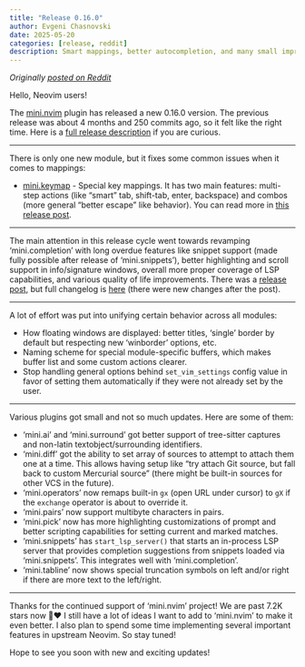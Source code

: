 ```yaml
---
title: "Release 0.16.0"
author: Evgeni Chasnovski
date: 2025-05-20
categories: [release, reddit]
description: Smart mappings, better autocompletion, and many small improvements
---
```


*Originally [posted on Reddit](https://www.reddit.com/r/neovim/comments/1kr4or7/mininvim_release_0160_smart_mappings_better/)*

Hello, Neovim users!

The [mini.nvim](https://github.com/nvim-mini/mini.nvim) plugin has released a new 0.16.0 version. The previous release was about 4 months and 250 commits ago, so it felt like the right time. Here is a [full release description](https://github.com/nvim-mini/mini.nvim/releases/tag/v0.16.0) if you are curious.

---

There is only one new module, but it fixes some common issues when it comes to mappings:

- [mini.keymap](https://github.com/nvim-mini/mini.nvim/blob/main/readmes/mini-keymap.md) - Special key mappings. It has two main features: multi-step actions (like "smart" tab, shift-tab, enter, backspace) and combos (more general "better escape" like behavior). You can read more in [this release post](2025-05-03-announce-mini-keymap.qmd).

---

The main attention in this release cycle went towards revamping 'mini.completion' with long overdue features like snippet support (made fully possible after release of 'mini.snippets'), better highlighting and scroll support in info/signature windows, overall more proper coverage of LSP capabilities, and various quality of life improvements. There was a [release post](2025-03-07-update-mini-completion-snippet-support.qmd), but full changelog is [here](https://github.com/nvim-mini/mini.nvim/blob/main/CHANGELOG.md#minicompletion) (there were new changes after the post).

---

A lot of effort was put into unifying certain behavior across all modules:

- How floating windows are displayed: better titles, 'single' border by default but respecting new 'winborder' options, etc.
- Naming scheme for special module-specific buffers, which makes buffer list and some custom actions clearer.
- Stop handling general options behind `set_vim_settings` config value in favor of setting them automatically if they were not already set by the user.

---

Various plugins got small and not so much updates. Here are some of them:

- 'mini.ai' and 'mini.surround' got better support of tree-sitter captures and non-latin textobject/surrounding identifiers.
- 'mini.diff' got the ability to set array of sources to attempt to attach them one at a time. This allows having setup like "try attach Git source, but fall back to custom Mercurial source" (there might be built-in sources for other VCS in the future).
- 'mini.operators' now remaps built-in `gx` (open URL under cursor) to `gX` if the `exchange` operator is about to override it.
- 'mini.pairs' now support multibyte characters in pairs.
- 'mini.pick' now has more highlighting customizations of prompt and better scripting capabilities for setting current and marked matches.
- 'mini.snippets' has `start_lsp_server()` that starts an in-process LSP server that provides completion suggestions from snippets loaded via 'mini.snippets'. This integrates well with 'mini.completion'.
- 'mini.tabline' now shows special truncation symbols on left and/or right if there are more text to the left/right.

------

Thanks for the continued support of 'mini.nvim' project! We are past 7.2K stars now 🌟❤️
I still have a lot of ideas I want to add to 'mini.nvim' to make it even better. I also plan to spend some time implementing several important features in upstream Neovim. So stay tuned!

Hope to see you soon with new and exciting updates!
